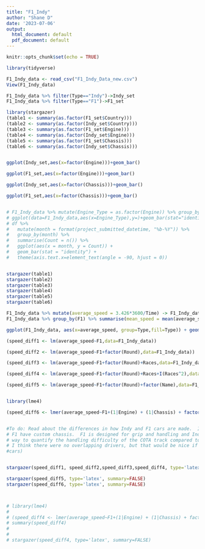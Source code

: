 ```yaml
---
title: "F1_Indy"
author: "Shane D"
date: '2023-07-06'
output:
  html_document: default
  pdf_document: default
---
```


```r
knitr::opts_chunk$set(echo = TRUE)
```

```r
library(tidyverse)

F1_Indy_data <- read_csv("F1_Indy_Data_new.csv")
View(F1_Indy_data)

F1_Indy_data %>% filter(Type=="Indy")->Indy_set
F1_Indy_data %>% filter(Type=="F1")->F1_set

library(stargazer)
(table1 <- summary(as.factor(F1_set$Country)))
(table2 <- summary(as.factor(Indy_set$Country)))
(table3 <- summary(as.factor(F1_set$Engine)))
(table4 <- summary(as.factor(Indy_set$Engine)))
(table5 <- summary(as.factor(F1_set$Chassis)))
(table6 <- summary(as.factor(Indy_set$Chassis)))


ggplot(Indy_set,aes(x=factor(Engine)))+geom_bar()

ggplot(F1_set,aes(x=factor(Engine)))+geom_bar()

ggplot(Indy_set,aes(x=factor(Chassis)))+geom_bar()

ggplot(F1_set,aes(x=factor(Chassis)))+geom_bar()


# F1_Indy_data %>% mutate(Engine_Type = as.factor(Engine)) %>% group_by(Type) %>% mutate(Count=-> F1_Indy_data
# ggplot(data=F1_Indy_data,aes(x=Engine_Type),y=)+geom_bar(stat="identity")
# df %>% 
#   mutate(month = format(project_submitted_datetime, "%b-%Y")) %>%
#   group_by(month) %>%
#   summarise(Count = n()) %>%
#   ggplot(aes(x = month, y = Count)) +
#   geom_bar(stat = "identity") +
#   theme(axis.text.x=element_text(angle = -90, hjust = 0))


stargazer(table1)
stargazer(table2)
stargazer(table3)
stargazer(table4)
stargazer(table5)
stargazer(table6)
```

```r
F1_Indy_data %>% mutate(average_speed = 3.426*3600/Time) -> F1_Indy_data
F1_Indy_data %>% group_by(F1) %>% summarise(mean_speed = mean(average_speed))

ggplot(F1_Indy_data, aes(x=average_speed, group=Type,fill=Type)) + geom_density()
```

```r
(speed_diff1 <- lm(average_speed~F1,data=F1_Indy_data))

(speed_diff2 <- lm(average_speed~F1+factor(Round),data=F1_Indy_data))

(speed_diff3 <- lm(average_speed~F1+factor(Round)+Races,data=F1_Indy_data))

(speed_diff4 <- lm(average_speed~F1+factor(Round)+Races+I(Races^2),data=F1_Indy_data))

(speed_diff5 <- lm(average_speed~F1+factor(Round)+factor(Name),data=F1_Indy_data))


library(lme4)

(speed_diff6 <- lmer(average_speed~F1+(1|Engine) + (1|Chassis) + factor(Round)+Races+I(Races^2),data=F1_Indy_data))


#To do: Read about the differences in how Indy and F1 cars are made.  Indy's have standard chassis and 
# F1 have custom chassis.  F1 is designed for grip and handling and Indy for straight-line speed.  Is there a 
# way to quantify the handling difficulty of the COTA track compared to other F1 and other Indy tracks.  
# I think there were no overlapping drivers, but that would be nice if there were (direct comparison of the
#cars)


stargazer(speed_diff1, speed_diff2,speed_diff3,speed_diff4, type='latex', summary=FALSE)

stargazer(speed_diff5, type='latex', summary=FALSE)
stargazer(speed_diff6, type='latex', summary=FALSE)



# library(lme4)
# 
# (speed_diff4 <- lmer(average_speed~F1+(1|Engine) + (1|Chassis) + factor(Round),data=F1_Indy_data))
# summary(speed_diff4)
# 
# 
# stargazer(speed_diff4, type='latex', summary=FALSE)

```


